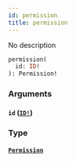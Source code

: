 ```yaml
---
id: permission
title: permission
---
```


No description

```graphql
permission(
  id: ID!
): Permission!

```

### Arguments

#### `id` ([`ID!`](/graphql/scalars/id))

### Type

#### [`Permission`](/graphql/objects/permission)
